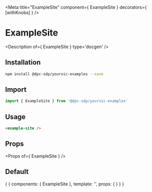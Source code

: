 
<Meta title="ExampleSite" component={ ExampleSite } decorators={ [withKnobs] } />

# ExampleSite

<Description of={ ExampleSite } type='docgen' />

## Installation

```bash
npm install @dpc-sdp/yourvic-examples --save
```

## Import

```javascript
import { ExampleSite } from '@dpc-sdp/yourvic-examples'
```

## Usage

```html
<example-site />
```

## Props

<Props of={ ExampleSite } />

## Default

<Preview>
  <Story name="Default">
    {
      {
        components: { ExampleSite },
        template: '<example-site />',
        props: {
        }
      }
    }
  </Story>
</Preview>
